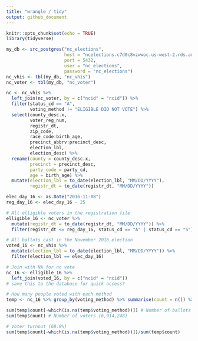 ```yaml
---
title: "wrangle / tidy"
output: github_document
---
```


```r
knitr::opts_chunk$set(echo = TRUE)
library(tidyverse)

my_db <- src_postgres("nc_elections",
                      host = "ncelections.c7d0c8vzwwoc.us-west-2.rds.amazonaws.com", 
                      port = 5432,
                      user = "nc_elections",
                      password = "nc_elections")
nc_vhis <- tbl(my_db, "nc_vhis")
nc_voter <- tbl(my_db, "nc_voter")
```

```r
nc <- nc_vhis %>%
  left_join(nc_voter, by = c("ncid" = "ncid")) %>%
  filter(status_cd == "A",
         voting_method != "ELIGIBLE DID NOT VOTE") %>%
  select(county_desc.x,
         voter_reg_num,
         registr_dt,
         zip_code,
         race_code:birth_age,
         precinct_abbrv:precinct_desc,
         election_lbl,
         election_desc) %>%
  rename(county = county_desc.x,
         precinct = precinct_desc,
         party_code = party_cd,
         age = birth_age) %>%
  mutate(election_lbl = to_date(election_lbl, "MM/DD/YYYY"),
         registr_dt = to_date(registr_dt, "MM/DD/YYYY"))
```

```r
elec_day_16 <- as.Date("2016-11-08")
reg_day_16 <- elec_day_16 - 25

# All elligible voters in the registration file
elligible_16 <- nc_voter %>%
  mutate(registr_dt = to_date(registr_dt, "MM/DD/YYYY")) %>% 
  filter(registr_dt <= reg_day_16, status_cd == "A" | status_cd == "S")

# All ballots cast in the November 2016 election
voted_16 <- nc_vhis %>% 
  mutate(election_lbl = to_date(election_lbl, "MM/DD/YYYY")) %>% 
  filter(election_lbl == elec_day_16)

# Join with NA for no vote
nc_16 <- elligible_16 %>% 
  left_join(voted_16, by = c("ncid" = "ncid"))
# save this to the database for quick access?

# How many people voted with each method
temp <- nc_16 %>% group_by(voting_method) %>% summarise(count = n()) %>% collect()

sum(temp$count[-which(is.na(temp$voting_method))]) # Number of ballots (4,769,640)
sum(temp$count) # Number of voters (6,914,248)

# Voter turnout (68.9%)
sum(temp$count[-which(is.na(temp$voting_method))])/sum(temp$count) 
```

